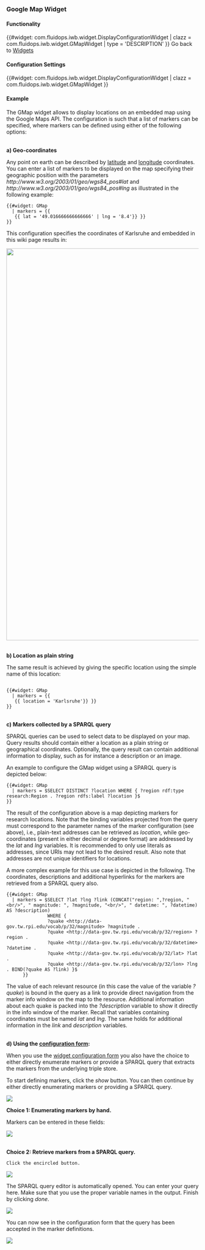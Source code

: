 === Google Map Widget ===

==== Functionality ====
{{#widget: com.fluidops.iwb.widget.DisplayConfigurationWidget
| clazz = com.fluidops.iwb.widget.GMapWidget
| type = 'DESCRIPTION'
}}
Go back to [[Help:Widgets | Widgets ]]

==== Configuration Settings ====

{{#widget: com.fluidops.iwb.widget.DisplayConfigurationWidget
| clazz = com.fluidops.iwb.widget.GMapWidget
}}

==== Example ====

The GMap widget allows to display locations on an embedded map using the Google Maps API. The configuration is such that a list of markers can be specified, where markers can be defined using either of the following options: 

<br/>
'''a) Geo-coordinates'''

Any point on earth can be described by [http://en.wikipedia.org/wiki/Latitude latitude] and [http://en.wikipedia.org/wiki/Longitude longitude] coordinates. You can enter a list of markers to be displayed on the map specifying their geographic position with the parameters ''<nowiki>http://www.w3.org/2003/01/geo/wgs84_pos#lat</nowiki>'' and ''<nowiki>http://www.w3.org/2003/01/geo/wgs84_pos#lng</nowiki>'' as illustrated in the following example:

<source>
{{#widget: GMap
  | markers = {{
   {{ lat = '49.016666666666666' | lng = '8.4'}} }}
}}
</source>

This configuration specifies the coordinates of Karlsruhe and embedded in this wiki page results in:

<img src="../images/help/GMap.PNG" width="1024px" />

<br/>
'''b) Location as plain string'''

The same result is achieved by giving the specific location using the simple name of this location:

<source>

{{#widget: GMap
  | markers = {{
   {{ location = 'Karlsruhe'}} }}
}}

</source>

<br/>
'''c) Markers collected by a SPARQL query'''

SPARQL queries can be used to select data to be displayed on your map. Query results should contain either a location as a plain string or geographical coordinates. Optionally, the query result can contain additional information to display, such as for instance a description or an image. 

An example to configure the GMap widget using a SPARQL query is depicted below:

<source>
{{#widget: GMap
  | markers = $SELECT DISTINCT ?location WHERE { ?region rdf:type research:Region . ?region rdfs:label ?location }$
}}
</source>

The result of the configuration above is a map depicting markers for research locations. Note that the binding variables projected from the query must correspond to the parameter names of the marker configuration (see above), i.e., plain-text addresses can be retrieved as ''location'', while geo-coordinates (present in either decimal or degree format) are addressed by the ''lat'' and ''lng'' variables. It is recommended to only use literals as addresses, since URIs may not lead to the desired result. Also note that addresses are not unique identifiers for locations.

A more complex example for this use case is depicted in the following. The coordinates, descriptions and additional hyperlinks for the markers are retrieved from a SPARQL query also. 

<source>{{#widget: GMap
  | markers = $SELECT ?lat ?lng ?link (CONCAT("region: ",?region, "<br/>", " magnitude: ", ?magnitude, "<br/>", " datetime: ", ?datetime) AS ?description) 
               WHERE { 
               ?quake <http://data-gov.tw.rpi.edu/vocab/p/32/magnitude> ?magnitude . 
               ?quake <http://data-gov.tw.rpi.edu/vocab/p/32/region> ?region .
               ?quake <http://data-gov.tw.rpi.edu/vocab/p/32/datetime> ?datetime .
               ?quake <http://data-gov.tw.rpi.edu/vocab/p/32/lat> ?lat .
               ?quake <http://data-gov.tw.rpi.edu/vocab/p/32/lon> ?lng . BIND(?quake AS ?link) }$
      }}
</source>

The value of each relevant resource (in this case the value of the variable ''?quake'') is bound in the query as a link to provide direct navigation from the marker info window on the map to the resource. 
Additional information about each quake is packed into the ''?description'' variable to show it directly in the info window of the marker. Recall that variables containing coordinates must be named ''lat'' and ''lng''. The same holds for additional information in the ''link'' and ''description'' variables.

<br/>

'''d) Using the [[Help:ConfigurationForm | configuration form]]:'''

When you use the [[Help:ConfigurationForm |widget configuration form]] you also have the choice to either directly enumerate markers or provide a SPARQL query that extracts the markers from the underlying triple store.

To start defining markers, click the ''show'' button. You can then continue by either directly enumerating markers or providing a SPARQL query.

<img src="../images/help/configuration-form-0.png" />

'''Choice 1: Enumerating markers by hand.'''

Markers can be entered in these fields:

<img src="../images/help/configuration-form-1.png" />

<br/>

'''Choice 2: Retrieve markers from a SPARQL query.'''

 Click the encircled button.

<img src="../images/help/configuration-form-2.png" />

The SPARQL query editor is automatically opened. You can enter your query here. Make sure that you use the proper variable names in the output. Finish by clicking ''done''.

<img src="../images/help/configuration-form-3.png" />

You can now see in the configuration form that the query has been accepted in the marker definitions.

<img src="../images/help/configuration-form-4.png" />